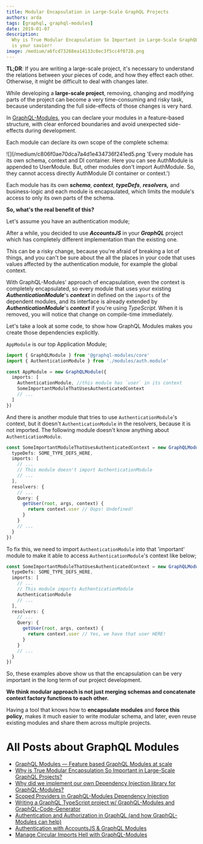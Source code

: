```yaml
---
title: Modular Encapsulation in Large-Scale GraphQL Projects
authors: arda
tags: [graphql, graphql-modules]
date: 2019-01-07
description:
  Why is True Modular Encapsulation So Important in Large-Scale GraphQL Projects? — GraphQL Modules
  is your savior!
image: /medium/a6fcd73268ea14133c0ec3f5cc4f0728.png
---
```


**TL;DR**: If you are writing a large-scale project, it's necessary to understand the relations
between your pieces of code, and how they effect each other. Otherwise, it might be difficult to
deal with changes later.

While developing a **large-scale project**, removing, changing and modifying parts of the project
can become a very time-consuming and risky task, because understanding the full side-effects of
those changes is very hard.

In [GraphQL-Modules](https://graphql-modules.com), you can declare your modules in a feature-based
structure, with clear enforced boundaries and avoid unexpected side-effects during development.

Each module can declare its own scope of the complete schema:

![](/medium/c806f0ae70dca7a4d1e434736f241ed5.png 'Every module has its own schema, context and DI
container. Here you can see AuthModule is appended to UserModule. But, other modules don't import
AuthModule. So, they cannot access directly AuthModule DI container or context.')

Each module has its own **_schema_**, **_context_**, **_typeDefs_**, **_resolvers,_** and
business-logic and each module is encapsulated, which limits the module's access to only its own
parts of the schema.

**So, what's the real benefit of this?**

Let's assume you have an authentication module;

After a while, you decided to use **_AccountsJS_** in your **_GraphQL_** project which has
completely different implementation than the existing one.

This can be a risky change, because you're afraid of breaking a lot of things, and you can't be sure
about the all the places in your code that uses values affected by the authentication module, for
example the global context.

With GraphQL-Modules' approach of encapsulation, even the context is completely encapsulated, so
every module that uses your existing **_AuthenticationModule_**'s **_context_** in defined on the
`imports` of the dependent modules, and its interface is already extended by
**_AuthenticationModule_**'s **_context_** if you're using _TypeScript_. When it is removed, you
will notice that change on compile-time immediately.

Let's take a look at some code, to show how GraphQL Modules makes you create those dependencies
explicitly.

`AppModule` is our top Application Module;

```typescript
import { GraphQLModule } from '@graphql-modules/core'
import { AuthenticationModule } from './modules/auth.module'

const AppModule = new GraphQLModule({
  imports: [
    AuthenticationModule, //this module has `user` in its context
    SomeImportantModuleThatUsesAuthenticatedContext
    // ...
  ]
})
```

And there is another module that tries to use `AuthenticationModule`'s context, but it doesn't
`AuthenticationModule` in the resolvers, because it is not imported. The following module doesn't
know anything about `AuthenticationModule`.

```ts
const SomeImportantModuleThatUsesAuthenticatedContext = new GraphQLModule({
  typeDefs: SOME_TYPE_DEFS_HERE,
  imports: [
    // ...
    // This module doesn't import AuthenticationModule
    // ...
  ],
  resolvers: {
    // ...
    Query: {
      getUser(root, args, context) {
        return context.user // Oops! Undefined!
      }
    }
    // ...
  }
})
```

To fix this, we need to import `AuthenticationModule` into that 'important' module to make it able
to access `AuthenticationModule`'s context like below;

```ts
const SomeImportantModuleThatUsesAuthenticatedContext = new GraphQLModule({
  typeDefs: SOME_TYPE_DEFS_HERE,
  imports: [
    // ...
    // This module imports AuthenticationModule
    AuthenticationModule
    // ...
  ],
  resolvers: {
    // ...
    Query: {
      getUser(root, args, context) {
        return context.user // Yes, we have that user HERE!
      }
    }
    // ...
  }
})
```

So, these examples above show us that the encapsulation can be very important in the long term of
our project development.

**We think modular approach is not just merging schemas and concatenate context factory functions to
each other.**

Having a tool that knows how to **encapsulate modules** and **force this policy**, makes it much
easier to write modular schema, and later, even reuse existing modules and share them across
multiple projects.

# All Posts about GraphQL Modules

- [GraphQL Modules — Feature based GraphQL Modules at scale](/blog/graphql-modules)
- [Why is True Modular Encapsulation So Important in Large-Scale GraphQL Projects?](/blog/modular-encapsulation-graphql-modules)
- [Why did we implement our own Dependency Injection library for GraphQL-Modules?](/blog/dependency-injection-library-in-graphql-modules)
- [Scoped Providers in GraphQL-Modules Dependency Injection](/blog/graphql-modules-scoped-providers)
- [Writing a GraphQL TypeScript project w/ GraphQL-Modules and GraphQL-Code-Generator](/blog/graphql-typescript-modules-codegen)
- [Authentication and Authorization in GraphQL (and how GraphQL-Modules can help)](/blog/graphql-modules-auth)
- [Authentication with AccountsJS & GraphQL Modules](/blog/accountsjs-graphql-modules)
- [Manage Circular Imports Hell with GraphQL-Modules](/blog/manage-circular-imports-hell-in-graphql-modules)
